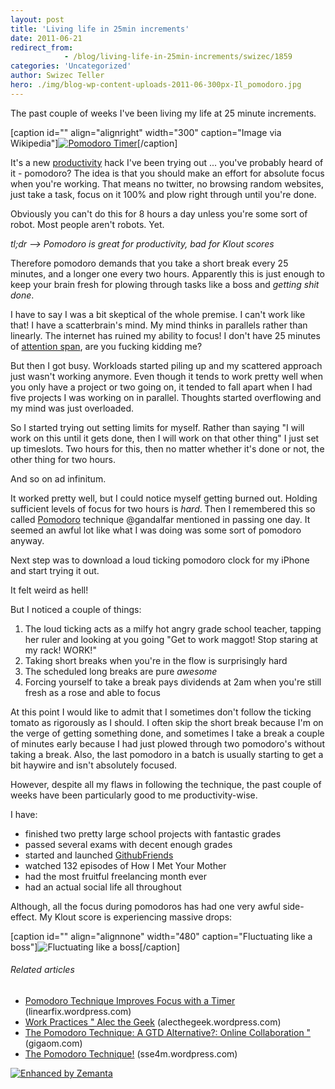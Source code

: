 ```yaml
---
layout: post
title: 'Living life in 25min increments'
date: 2011-06-21
redirect_from: 
            - /blog/living-life-in-25min-increments/swizec/1859
categories: 'Uncategorized'
author: Swizec Teller
hero: ./img/blog-wp-content-uploads-2011-06-300px-Il_pomodoro.jpg
---
```

The past couple of weeks I've been living my life at 25 minute increments.



\[caption id="" align="alignright" width="300" caption="Image via Wikipedia"][![Pomodoro Timer](./img/blog-wp-content-uploads-2011-06-300px-Il_pomodoro.jpg "Pomodoro Timer")](http://commons.wikipedia.org/wiki/File:Il_pomodoro.jpg)\[/caption]



It's a new [productivity](http://en.wikipedia.org/wiki/Productivity "Productivity") hack I've been trying out ... you've probably heard of it - pomodoro? The idea is that you should make an effort for absolute focus when you're working. That means no twitter, no browsing random websites, just take a task, focus on it 100% and plow right through until you're done.



Obviously you can't do this for 8 hours a day unless you're some sort of robot. Most people aren't robots. Yet.



_tl;dr --> Pomodoro is great for productivity, bad for Klout scores_



Therefore pomodoro demands that you take a short break every 25 minutes, and a longer one every two hours. Apparently this is just enough to keep your brain fresh for plowing through tasks like a boss and _getting shit done_.



I have to say I was a bit skeptical of the whole premise. I can't work like that! I have a scatterbrain's mind. My mind thinks in parallels rather than linearly. The internet has ruined my ability to focus! I don't have 25 minutes of [attention span](http://en.wikipedia.org/wiki/Attention_span "Attention span"), are you fucking kidding me?



But then I got busy. Workloads started piling up and my scattered approach just wasn't working anymore. Even though it tends to work pretty well when you only have a project or two going on, it tended to fall apart when I had five projects I was working on in parallel. Thoughts started overflowing and my mind was just overloaded.

<!--more-->



So I started trying out setting limits for myself. Rather than saying "I will work on this until it gets done, then I will work on that other thing" I just set up timeslots. Two hours for this, then no matter whether it's done or not, the other thing for two hours.



And so on ad infinitum.



It worked pretty well, but I could notice myself getting burned out. Holding sufficient levels of focus for two hours is _hard_. Then I remembered this so called [Pomodoro](http://en.wikipedia.org/wiki/Pomodoro_Technique "Pomodoro Technique") technique @gandalfar mentioned in passing one day. It seemed an awful lot like what I was doing was some sort of pomodoro anyway.



Next step was to download a loud ticking pomodoro clock for my iPhone and start trying it out.



It felt weird as hell!



But I noticed a couple of things:

1. The loud ticking acts as a milfy hot angry grade school teacher, tapping her ruler and looking at you going "Get to work maggot! Stop staring at my rack! WORK!"
2. Taking short breaks when you're in the flow is surprisingly hard
3. The scheduled long breaks are pure _awesome_
4. Forcing yourself to take a break pays dividends at 2am when you're still fresh as a rose and able to focus

At this point I would like to admit that I sometimes don't follow the ticking tomato as rigorously as I should. I often skip the short break because I'm on the verge of getting something done, and sometimes I take a break a couple of minutes early because I had just plowed through two pomodoro's without taking a break. Also, the last pomodoro in a batch is usually starting to get a bit haywire and isn't absolutely focused.



However, despite all my flaws in following the technique, the past couple of weeks have been particularly good to me productivity-wise.



I have:

- finished two pretty large school projects with fantastic grades
- passed several exams with decent enough grades
- started and launched [GithubFriends](http://githubfriends.swizec.com)
- watched 132 episodes of How I Met Your Mother
- had the most fruitful freelancing month ever
- had an actual social life all throughout

Although, all the focus during pomodoros has had one very awful side-effect. My Klout score is experiencing massive drops:





\[caption id="" align="alignnone" width="480" caption="Fluctuating like a boss"]![](./img/blog-wp-content-uploads-2011-06-jLW0g4.png "Fluctuating like a boss")\[/caption]









###### Related articles

- [Pomodoro Technique Improves Focus with a Timer](http://linearfix.wordpress.com/2011/04/07/pomodoro-technique-improves-focus-with-a-timer/) (linearfix.wordpress.com)
- [Work Practices " Alec the Geek](http://alecthegeek.wordpress.com/category/work-practices/) (alecthegeek.wordpress.com)
- [The Pomodoro Technique: A GTD Alternative?: Online Collaboration "](http://gigaom.com/collaboration/the-pomodoro-technique-another-option-for-getting-things-done-and-staying-focused/) (gigaom.com)
- [The Pomodoro Technique!](http://sse4m.wordpress.com/2011/05/14/the-pomodoro-technique/) (sse4m.wordpress.com)

[![Enhanced by Zemanta](http://img.zemanta.com/zemified_e.png?x-id=8c8eee0a-b959-4bcd-abd3-4a3f2cd9b336)](http://www.zemanta.com/ "Enhanced by Zemanta")